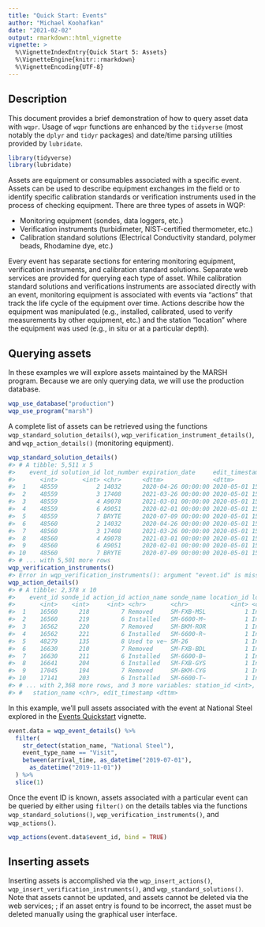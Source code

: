 ```yaml
---
title: "Quick Start: Events"
author: "Michael Koohafkan"
date: "2021-02-02"
output: rmarkdown::html_vignette
vignette: >
  %\VignetteIndexEntry{Quick Start 5: Assets}
  %\VignetteEngine{knitr::rmarkdown}
  %\VignetteEncoding{UTF-8}
---
```




## Description

This document provides a brief demonstration of how to query asset data
with `wqpr`. Usage of `wqpr` functions are enhanced by the `tidyverse`
(most notably the `dplyr` and `tidyr` packages) and date/time parsing
utilities provided by `lubridate`.


```r
library(tidyverse)
library(lubridate)
```

Assets are equipment or consumables associated with a
specific event. Assets can be used to describe equipment exchanges
im the field or to identify specific calibration standards or
verification instruments used in the process of checking equipment. 
There are three types of assets in WQP:

- Monitoring equipment (sondes, data loggers, etc.)
- Verification instruments (turbidimeter, NIST-certified thermometer, etc.)
- Calibration standard solutions (Electrical Conductivity standard,
  polymer beads, Rhodamine dye, etc.)

Every event has separate sections for entering monitoring equipment,
verification instruments, and calibration standard solutions. 
Separate web services are provided for querying each type of asset.
While calibration standard solutions and verifications instruments
are associated directly with an event, monitoring equipment is
associated with events via "actions" that track the life
cycle of the equipment over time. Actions describe how the
equipment was manipulated (e.g., installed, calibrated, used to
verify measurements by other equipment, etc.) and the station
"location" where the equipment was used (e.g., in situ or at a
particular depth). 

## Querying assets

In these examples we will explore
assets maintained by the MARSH program. Because we are only querying data,
we will use the production database.


```r
wqp_use_database("production")
wqp_use_program("marsh")
```

A complete list of assets can be retrieved using the functions
`wqp_standard_solution_details()`,
`wqp_verification_instrument_details()`, and
`wqp_action_details()` (monitoring equipment).


```r
wqp_standard_solution_details()
#> # A tibble: 5,511 x 5
#>    event_id solution_id lot_number expiration_date     edit_timestamp     
#>       <int>       <int> <chr>      <dttm>              <dttm>             
#>  1    48559           2 14032      2020-04-26 00:00:00 2020-05-01 15:23:51
#>  2    48559           3 17408      2021-03-26 00:00:00 2020-05-01 15:23:51
#>  3    48559           4 A9078      2021-03-01 00:00:00 2020-05-01 15:23:51
#>  4    48559           6 A9051      2020-02-01 00:00:00 2020-05-01 15:23:51
#>  5    48559           7 BRYTE      2020-07-09 00:00:00 2020-05-01 15:23:51
#>  6    48560           2 14032      2020-04-26 00:00:00 2020-05-01 15:27:27
#>  7    48560           3 17408      2021-03-26 00:00:00 2020-05-01 15:27:27
#>  8    48560           4 A9078      2021-03-01 00:00:00 2020-05-01 15:27:27
#>  9    48560           6 A9051      2020-02-01 00:00:00 2020-05-01 15:27:27
#> 10    48560           7 BRYTE      2020-07-09 00:00:00 2020-05-01 15:27:27
#> # ... with 5,501 more rows
wqp_verification_instruments()
#> Error in wqp_verification_instruments(): argument "event.id" is missing, with no default
wqp_action_details()
#> # A tibble: 2,378 x 10
#>    event_id sonde_id action_id action_name sonde_name location_id location_name
#>       <int>    <int>     <int> <chr>       <chr>            <int> <chr>        
#>  1    16560      218         7 Removed     SM-FXB-MSL           1 In-Situ      
#>  2    16560      219         6 Installed   SM-6600-M~           1 In-Situ      
#>  3    16562      220         7 Removed     SM-BKM-ROR           1 In-Situ      
#>  4    16562      221         6 Installed   SM-6600-R~           1 In-Situ      
#>  5    48279      135         8 Used to ve~ SM-26                1 In-Situ      
#>  6    16630      210         7 Removed     SM-FXB-BDL           1 In-Situ      
#>  7    16630      211         6 Installed   SM-6600-B~           1 In-Situ      
#>  8    16641      204         6 Installed   SM-FXB-GYS           1 In-Situ      
#>  9    17045      194         7 Removed     SM-BKM-CYG           1 In-Situ      
#> 10    17141      203         6 Installed   SM-6600-T~           1 In-Situ      
#> # ... with 2,368 more rows, and 3 more variables: station_id <int>,
#> #   station_name <chr>, edit_timestamp <dttm>
```

In this example, we'll pull assets associated with the event at
National Steel explored in the
[Events Quickstart](quickstart-events.html) vignette. 


```r
event.data = wqp_event_details() %>%
  filter(
    str_detect(station_name, "National Steel"),
    event_type_name == "Visit",
    between(arrival_time, as_datetime("2019-07-01"),
      as_datetime("2019-11-01"))
  ) %>%
  slice(1)
```

Once the event ID is known, assets associated with a particular event
can be queried by either using `filter()` on the details tables
via the functions `wqp_standard_solutions()`,
`wqp_verification_instruments()`, and `wqp_actions()`.


```r
wqp_actions(event.data$event_id, bind = TRUE)
```



## Inserting assets

Inserting assets is accomplished via the `wqp_insert_actions()`,
`wqp_insert_verification_instruments()`, and
`wqp_standard_solutions()`. Note that assets cannot be updated,
and assets cannot be deleted via the web services; ; if an asset
entry is found to be incorrect, the asset must be deleted
manually using the graphical user interface.
